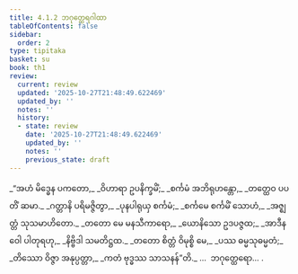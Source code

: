 ```yaml
---
title: 4.1.2 ဘဂုတ္ထေရဂါထာ
tableOfContents: false
sidebar:
  order: 2
type: tipitaka
basket: su
book: th1
review:
  current: review
  updated: '2025-10-27T21:48:49.622469'
  updated_by: ''
  notes: ''
  history:
  - state: review
    date: '2025-10-27T21:48:49.622469'
    updated_by: ''
    notes: ''
    previous_state: draft
---
```



<ReviewStatus review={frontmatter.review} showDetails={true} />

<HypothesisAnnotation frontmatter={frontmatter} />

<DynamicBreadcrumb />

<Division number="271" book="th1" e="ch" v="19" p="269">

<Paragraph number="508" type="verses" book="th1">
_“အဟံ မိဒ္ဓေန ပကတော,_  
_ဝိဟာရာ ဥပနိက္ခမိံ;_  
_စင်္ကမံ အဘိရုဟန္တော,_  
_တတ္ထေဝ ပပတိံ ဆမာ._  

</Paragraph>

</Division>
<Division number="272" book="th1" e="ch" v="19" p="269">

<Paragraph number="509" type="verses" book="th1">
_ဂတ္တာနိ ပရိမဇ္ဇိတွာ,_  
_ပုနပါရုယှ စင်္ကမံ;_  
_စင်္ကမေ စင်္ကမိံ သောဟံ,_  
_အဇ္ဈတ္တံ သုသမာဟိတော._  

</Paragraph>

</Division>
<Division number="273" book="th1" e="ch" v="19" p="269">

<Paragraph number="510" type="verses" book="th1">
_တတော မေ မနသီကာရော,_  
_ယောနိသော ဥဒပဇ္ဇထ;_  
_အာဒီနဝေါ ပါတုရဟု,_  
_နိဗ္ဗိဒါ သမတိဋ္ဌထ._  

</Paragraph>

</Division>
<Division number="274" book="th1" e="ch" v="19" p="269">

<Paragraph number="511" type="verses" book="th1">
_တတော စိတ္တံ ဝိမုစ္စိ မေ,_  
_ပဿ ဓမ္မသုဓမ္မတံ;_  
_တိဿော ဝိဇ္ဇာ အနုပ္ပတ္တာ,_  
_ကတံ ဗုဒ္ဓဿ သာသနန်”တိ._  


</Paragraph>
</Division>

<Paragraph number="512" type="center" book="th1">
…  ဘဂုတ္ထေရော… .
</Paragraph>